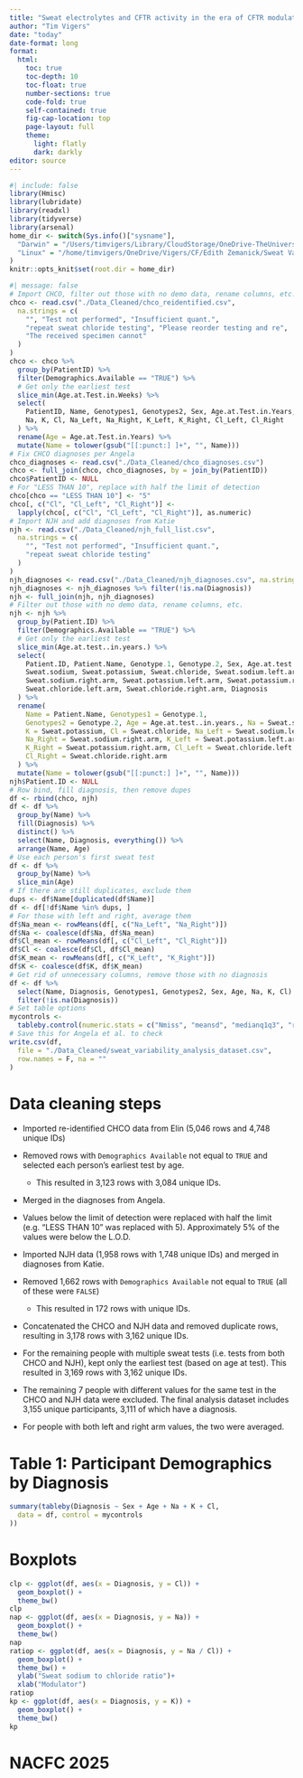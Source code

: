 ```yaml
---
title: "Sweat electrolytes and CFTR activity in the era of CFTR modulators"
author: "Tim Vigers"
date: "today"
date-format: long
format:
  html:
    toc: true
    toc-depth: 10
    toc-float: true
    number-sections: true
    code-fold: true
    self-contained: true
    fig-cap-location: top
    page-layout: full
    theme:
      light: flatly
      dark: darkly
editor: source
---
```


```r
#| include: false
library(Hmisc)
library(lubridate)
library(readxl)
library(tidyverse)
library(arsenal)
home_dir <- switch(Sys.info()["sysname"],
  "Darwin" = "/Users/timvigers/Library/CloudStorage/OneDrive-TheUniversityofColoradoDenver/Vigers/CF/Edith Zemanick/Sweat Variability",
  "Linux" = "/home/timvigers/OneDrive/Vigers/CF/Edith Zemanick/Sweat Variability"
)
knitr::opts_knit$set(root.dir = home_dir)
```

```r
#| message: false
# Import CHCO, filter out those with no demo data, rename columns, etc.
chco <- read.csv("./Data_Cleaned/chco_reidentified.csv",
  na.strings = c(
    "", "Test not performed", "Insufficient quant.",
    "repeat sweat chloride testing", "Please reorder testing and re",
    "The received specimen cannot"
  )
)
chco <- chco %>%
  group_by(PatientID) %>%
  filter(Demographics.Available == "TRUE") %>%
  # Get only the earliest test
  slice_min(Age.at.Test.in.Weeks) %>%
  select(
    PatientID, Name, Genotypes1, Genotypes2, Sex, Age.at.Test.in.Years,
    Na, K, Cl, Na_Left, Na_Right, K_Left, K_Right, Cl_Left, Cl_Right
  ) %>%
  rename(Age = Age.at.Test.in.Years) %>%
  mutate(Name = tolower(gsub("[[:punct:] ]+", "", Name)))
# Fix CHCO diagnoses per Angela
chco_diagnoses <- read.csv("./Data_Cleaned/chco_diagnoses.csv")
chco <- full_join(chco, chco_diagnoses, by = join_by(PatientID))
chco$PatientID <- NULL
# For "LESS THAN 10", replace with half the limit of detection
chco[chco == "LESS THAN 10"] <- "5"
chco[, c("Cl", "Cl_Left", "Cl_Right")] <-
  lapply(chco[, c("Cl", "Cl_Left", "Cl_Right")], as.numeric)
# Import NJH and add diagnoses from Katie
njh <- read.csv("./Data_Cleaned/njh_full_list.csv",
  na.strings = c(
    "", "Test not performed", "Insufficient quant.",
    "repeat sweat chloride testing"
  )
)
njh_diagnoses <- read.csv("./Data_Cleaned/njh_diagnoses.csv", na.strings = "")
njh_diagnoses <- njh_diagnoses %>% filter(!is.na(Diagnosis))
njh <- full_join(njh, njh_diagnoses)
# Filter out those with no demo data, rename columns, etc.
njh <- njh %>%
  group_by(Patient.ID) %>%
  filter(Demographics.Available == "TRUE") %>%
  # Get only the earliest test
  slice_min(Age.at.test..in.years.) %>%
  select(
    Patient.ID, Patient.Name, Genotype.1, Genotype.2, Sex, Age.at.test..in.years.,
    Sweat.sodium, Sweat.potassium, Sweat.chloride, Sweat.sodium.left.arm,
    Sweat.sodium.right.arm, Sweat.potassium.left.arm, Sweat.potassium.right.arm,
    Sweat.chloride.left.arm, Sweat.chloride.right.arm, Diagnosis
  ) %>%
  rename(
    Name = Patient.Name, Genotypes1 = Genotype.1,
    Genotypes2 = Genotype.2, Age = Age.at.test..in.years., Na = Sweat.sodium,
    K = Sweat.potassium, Cl = Sweat.chloride, Na_Left = Sweat.sodium.left.arm,
    Na_Right = Sweat.sodium.right.arm, K_Left = Sweat.potassium.left.arm,
    K_Right = Sweat.potassium.right.arm, Cl_Left = Sweat.chloride.left.arm,
    Cl_Right = Sweat.chloride.right.arm
  ) %>%
  mutate(Name = tolower(gsub("[[:punct:] ]+", "", Name)))
njh$Patient.ID <- NULL
# Row bind, fill diagnosis, then remove dupes
df <- rbind(chco, njh)
df <- df %>%
  group_by(Name) %>%
  fill(Diagnosis) %>%
  distinct() %>%
  select(Name, Diagnosis, everything()) %>%
  arrange(Name, Age)
# Use each person's first sweat test
df <- df %>%
  group_by(Name) %>%
  slice_min(Age)
# If there are still duplicates, exclude them
dups <- df$Name[duplicated(df$Name)]
df <- df[!df$Name %in% dups, ]
# For those with left and right, average them
df$Na_mean <- rowMeans(df[, c("Na_Left", "Na_Right")])
df$Na <- coalesce(df$Na, df$Na_mean)
df$Cl_mean <- rowMeans(df[, c("Cl_Left", "Cl_Right")])
df$Cl <- coalesce(df$Cl, df$Cl_mean)
df$K_mean <- rowMeans(df[, c("K_Left", "K_Right")])
df$K <- coalesce(df$K, df$K_mean)
# Get rid of unnecessary columns, remove those with no diagnosis
df <- df %>%
  select(Name, Diagnosis, Genotypes1, Genotypes2, Sex, Age, Na, K, Cl) %>%
  filter(!is.na(Diagnosis))
# Set table options
mycontrols <-
  tableby.control(numeric.stats = c("Nmiss", "meansd", "medianq1q3", "range"))
# Save this for Angela et al. to check
write.csv(df,
  file = "./Data_Cleaned/sweat_variability_analysis_dataset.csv",
  row.names = F, na = ""
)
```

# Data cleaning steps

- Imported re-identified CHCO data from Elin (5,046 rows and 4,748 unique IDs)
- Removed rows with `Demographics Available` not equal to `TRUE` and selected each person's earliest test by age.
  - This resulted in 3,123 rows with 3,084 unique IDs.
- Merged in the diagnoses from Angela.
- Values below the limit of detection were replaced with half the limit (e.g. "LESS THAN 10" was replaced with 5). Approximately 5% of the values were below the L.O.D.

- Imported NJH data (1,958 rows with 1,748 unique IDs) and merged in diagnoses from Katie.
- Removed 1,662 rows with `Demographics Available` not equal to `TRUE` (all of these were `FALSE`)
  - This resulted in 172 rows with unique IDs.
- Concatenated the CHCO and NJH data and removed duplicate rows, resulting in 3,178 rows with 3,162 unique IDs.
- For the remaining people with multiple sweat tests (i.e. tests from both CHCO and NJH), kept only the earliest test (based on age at test). This resulted in 3,169 rows with 3,162 unique IDs.
- The remaining 7 people with different values for the same test in the CHCO and NJH data were excluded. The final analysis dataset includes 3,155 unique participants, 3,111 of which have a diagnosis.
- For people with both left and right arm values, the two were averaged.

# Table 1: Participant Demographics by Diagnosis

```r
summary(tableby(Diagnosis ~ Sex + Age + Na + K + Cl,
  data = df, control = mycontrols
))
```

# Boxplots

```r
clp <- ggplot(df, aes(x = Diagnosis, y = Cl)) +
  geom_boxplot() +
  theme_bw()
clp
nap <- ggplot(df, aes(x = Diagnosis, y = Na)) +
  geom_boxplot() +
  theme_bw()
nap
ratiop <- ggplot(df, aes(x = Diagnosis, y = Na / Cl)) +
  geom_boxplot() +
  theme_bw() +
  ylab("Sweat sodium to chloride ratio")+
  xlab("Modulator")
ratiop
kp <- ggplot(df, aes(x = Diagnosis, y = K)) +
  geom_boxplot() +
  theme_bw()
kp
```

# NACFC 2025

```r
```
